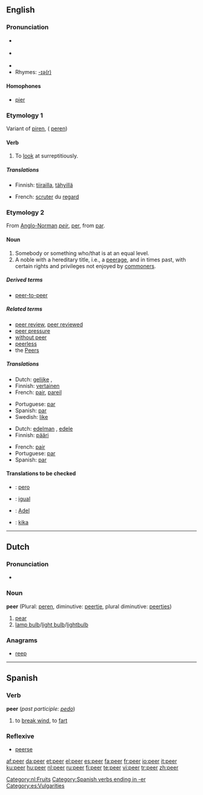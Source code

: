 {{wikipedia}}
==English==

===Pronunciation===
*{{IPA|/'piːə/}} {{italbrac|[[RP]]}}
*{{IPA|/'piːər/}} {{italbrac|US}}
*{{audio|en-us-peer.ogg|Audio (US)}}
*Rhymes: [[Rhymes:English:-ɪə(r)|-ɪə(r)]]

====Homophones====
* [[pier]]

===Etymology 1===
Variant of [[piren]], ({{ME.}} [[peren]])

====Verb====
{{en-verb}}

# To [[look]] at surreptitiously.

=====Translations=====
{{trans-top|To look at surreptitiously}}
*Finnish: [[tiirailla]], [[tähyillä]]
{{trans-mid}}
*French: [[scruter]] du [[regard]]
{{trans-bottom}}

===Etymology 2===
From [[Anglo-Norman]] ''[[peir]]'', {{OF.}} [[per#Old French|per]], from {{L.}} [[par#Latin|par]].

====Noun====
{{en-noun}}

# Somebody or something who/that is at an equal level.
# A noble with a hereditary title, i.e., a [[peerage]], and in times past, with certain rights and privileges not enjoyed by [[commoner]]s.

=====Derived terms=====
*[[peer-to-peer]]

=====Related terms=====
*[[peer review]], [[peer reviewed]]
*[[peer pressure]]
*[[without peer]]
*[[peerless]]
*the [[Peers]]

=====Translations=====
{{trans-top|of equal level}}
*Dutch: [[gelijke]] {{m}}, {{f}}
*Finnish: [[vertainen]]
*French: [[pair#French|pair]], [[pareil]]
{{trans-mid}}
*Portuguese: [[par]] {{m}}
*Spanish: [[par]] {{m}}
*Swedish: [[like]]
{{trans-bottom}}

{{trans-top|noble}}
*Dutch: [[edelman]] {{m}}, [[edele]] {{m}}
*Finnish: [[pääri]]
{{trans-mid}}
*French: [[pair#French|pair]] {{m}}
*Portuguese: [[par]] {{m}}
*Spanish: [[par]] {{m}}
{{trans-bottom}}

====Translations to be checked====
{{checktrans}}
*{{ttbc|Ido}} : [[pero]]
*{{ttbc|Catalan}}: [[igual]] {{m}}
*{{ttbc|German}}: [[Adel]] {{m}}
*{{ttbc|Swedish}}: [[kika]] {{c}}

----

==Dutch==

===Pronunciation===
*{{IPA|/'peːr/}}

===Noun===
'''peer''' {{f}} (Plural: [[peren]], diminutive: [[peertje]], plural diminutive: [[peertjes]])

# [[pear]]
# [[lamp bulb]]/[[light bulb]]/[[lightbulb]]

===Anagrams===
* [[reep]]

[[Category:nl:Fruits]]

----

==Spanish==

===Verb===
'''peer''' (''past participle:'' ''[[pedo]]'')

# to [[break wind]], to [[fart]]

===Reflexive===
{{rfc-header|Reflexive}}
*[[peerse]]

[[Category:Spanish verbs ending in -er]]
[[Category:es:Vulgarities]]

[[af:peer]]
[[da:peer]]
[[et:peer]]
[[el:peer]]
[[es:peer]]
[[fa:peer]]
[[fr:peer]]
[[io:peer]]
[[it:peer]]
[[ku:peer]]
[[hu:peer]]
[[nl:peer]]
[[ru:peer]]
[[fi:peer]]
[[te:peer]]
[[vi:peer]]
[[tr:peer]]
[[zh:peer]]